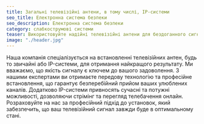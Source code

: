 ```yaml
---
title: Загальні телевізійні антени, в тому числі, IP-системи
seo_title: Електронна система безпеки
seo_description: Електронна система безпеки
category: слабкострумові системи
teaser: Використовуйте надійні телевізійні антени для бездоганного сигналу. Від звичайних до IP-систем - наше обладнання забезпечить найкращий сигнал для перегляду улюблених програм.
image: "./header.jpg"
---
```

<p>
Наша компанія спеціалізується на встановленні телевізійних антен, будь то звичайні або IP-системи, для отримання найкращого результату. Ми вважаємо, що якість сигналу є ключем до вашого задоволення. З нашими експертами ви отримаєте передову технологію та професійне встановлення, що гарантує безперебійний прийом ваших улюблених каналів. Додатково IP-системи привносять сучасні та потужні можливості, дозволяючи стрімінг та перегляд телебачення онлайн. Розраховуйте на нас за професійний підхід до установок, який забезпечить, що ваш телевізійний сигнал завжди буде в оптимальному стані.
</p>